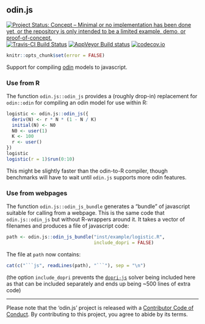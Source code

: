 ## odin.js

[![Project Status: Concept – Minimal or no implementation has been done yet, or the repository is only intended to be a limited example, demo, or proof-of-concept.](https://www.repostatus.org/badges/latest/concept.svg)](https://www.repostatus.org/#concept)
[![Travis-CI Build Status](https://travis-ci.org/mrc-ide/odin.js.svg?branch=master)](https://travis-ci.org/mrc-ide/odin.js)
[![AppVeyor Build status](https://ci.appveyor.com/api/projects/status/7o66jpuibiy6havb?svg=true)](https://ci.appveyor.com/project/richfitz/odin-js)
[![codecov.io](https://codecov.io/github/mrc-ide/odin.js/coverage.svg?branch=master)](https://codecov.io/github/mrc-ide/odin.js?branch=master)

```r
knitr::opts_chunk$set(error = FALSE)
```

Support for compiling [odin](https://github.com/mrc-ide/odin) models to javascript.

### Use from R

The function `odin.js::odin_js` provides a (roughly drop-in) replacement for `odin::odin` for compiling an odin model for use within R:

```r
logistic <- odin.js::odin_js({
  deriv(N) <- r * N * (1 - N / K)
  initial(N) <- N0
  N0 <- user(1)
  K <- 100
  r <- user()
})
logistic
logistic(r = 1)$run(0:10)
```

This might be slightly faster than the odin-to-R compiler, though benchmarks will have to wait until `odin.js` supports more odin features.

### Use from webpages

The function `odin.js::odin_js_bundle` generates a "bundle" of javascript suitable for calling from a webpage.  This is the same code that `odin.js::odin_js` but without R-wrappers around it.  It takes a vector of filenames and produces a file of javascript code:

```r
path <- odin.js::odin_js_bundle("inst/example/logistic.R",
                                include_dopri = FALSE)
```

The file at `path` now contains:

```r
cat(c("```js", readLines(path), "```"), sep = "\n")
```

(the option `include_dopri` prevents the [`dopri-js`](https://github.com/mrc-ide/dopri-js) solver being included here as that can be included separately and ends up being ~500 lines of extra code)

---

Please note that the 'odin.js' project is released with a [Contributor Code of Conduct](CODE_OF_CONDUCT.md). By contributing to this project, you agree to abide by its terms.
